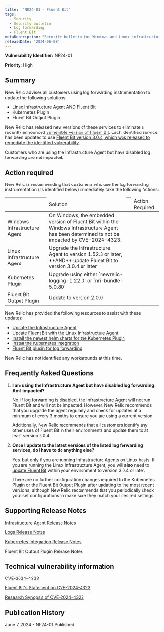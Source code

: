 ```yaml
---
title:  "NR24-01 - Fluent Bit"
tags:
  - Security
  - Security bulletin
  - Log forwarding
  - Fluent Bit
metaDescription: "Security bulletin for Windows and Linux infrastructure agent and Fluent Bit, the Kubernetes plugin, and the Fluent Bit output plugin." 
releaseDate: '2024-06-08' 
---
```


<DoNotTranslate>**Vulnerability Identifier:**</DoNotTranslate> NR24-01

<DoNotTranslate>**Priority:**</DoNotTranslate> High

## Summary

New Relic advises all customers using log forwarding instrumentation to update the following solutions:

* Linux Infrastructure Agent AND Fluent Bit
* Kubernetes Plugin
* Fluent Bit Output Plugin

New Relic has released new versions of these services to eliminate a recently announced [vulnerable version of Fluent Bit](https://nvd.nist.gov/vuln/detail/CVE-2024-4323). Each identified service has been updated to use [Fluent Bit version 3.0.4, which was released to remediate the identified vulnerability](https://fluentbit.io/blog/2024/05/21/statement-on-cve-2024-4323-and-its-fix/). 

Customers who are using the Infrastructure Agent but have disabled log forwarding are not impacted.

## Action required

New Relic is recommending that customers who use the log forwarding instrumentation (as identified below) immediately take the following Actions:

<table>
    <thead>
        <th>
            <td>
                Solution
            </td>
        </th>
        <th>
            <td>
                Action Required
            </td>
        </th>
    </thead>
    <tbody>
        <tr>
            <td>
                Windows Infrastructure Agent
            </td>
            <td>
                On Windows, the embedded version of Fluent Bit within the Windows Infrastructure Agent has been determined to not be impacted by CVE-2024-4323.
            </td>
        </tr>
        <tr>
            <td>
                Linux Infrastructure Agent 
            </td>
            <td>
                Upgrade the Infrastructure Agent to version 1.52.3 or later, **AND** update Fluent Bit to version 3.0.4 or later 
            </td>
        </tr>
        <tr>
            <td>
                Kubernetes Plugin
            </td>
            <td>
                Upgrade using either `newrelic-logging-1.22.0` or `nri-bundle-5.0.80`
            </td>
        </tr>
        <tr>
            <td>
                Fluent Bit Output Plugin
            </td>
            <td>
                Update to version 2.0.0
            </td>
        </tr>
    </tbody>
</table>

New Relic has provided the following resources to assist with these updates: 

* [Update the Infrastructure Agent](/docs/infrastructure/install-infrastructure-agent/update-or-uninstall/update-infrastructure-agent/)
* [Update Fluent Bit with the Linux Infrastructure Agent](/docs/logs/forward-logs/forward-your-logs-using-infrastructure-agent/#install-fb-version)
* [Install the newest helm charts for the Kubernetes Plugin](https://github.com/newrelic/helm-charts/tree/master?tab=readme-ov-file#Installthecharts)
* [Install the Kubernetes integration](/docs/kubernetes-pixie/kubernetes-integration/installation/kubernetes-integration-install-configure/)
* [Fluent Bit plugin for log forwarding](/docs/logs/forward-logs/fluent-bit-plugin-log-forwarding/)


New Relic has not identified any workarounds at this time. 

## Frequently Asked Questions

1. **I am using the Infrastructure Agent but have disabled log forwarding. Am I impacted?**

    No, if log forwarding is disabled, the Infrastructure Agent will not run Fluent Bit and will not be impacted. However, New Relic recommends that you upgrade the agent regularly and check for updates at a minimum of every 3 months to ensure you are using a current version.

    Additionally, New Relic recommends that all customers identify any other uses of Fluent Bit in their environments and update them to at least version 3.0.4.

2. **Once I update to the latest versions of the listed log forwarding services, do I have to do anything else?**

    Yes, but only if you are running Infrastructure Agents on Linux hosts. If you are running the Linux Infrastructure Agent, you will **also** need to [update Fluent Bit](/docs/logs/forward-logs/forward-your-logs-using-infrastructure-agent/#install-fb-version) within your environment to version 3.0.4 or later. 

    There are no further configuration changes required to the Kubernetes Plugin or the Fluent Bit Output Plugin after updating to the most recent versions, although New Relic recommends that you periodically check your set configurations to make sure they match your desired settings. 

## Supporting Release Notes

[Infrastructure Agent Release Notes](/docs/release-notes/infrastructure-release-notes/infrastructure-agent-release-notes/)

[Logs Release Notes](/docs/release-notes/logs-release-notes/)

[Kubernetes Integration Release Notes](/docs/release-notes/infrastructure-release-notes/kubernetes-integration-release-notes/3/)

[Fluent Bit Output Plugin Release Notes](https://github.com/newrelic/newrelic-fluent-bit-output/releases)

## Technical vulnerability information

[CVE-2024-4323](https://cve.mitre.org/cgi-bin/cvename.cgi?name=CVE-2024-4323)

[Fluent Bit's Statement on CVE-2024-4323](https://fluentbit.io/blog/2024/05/21/statement-on-cve-2024-4323-and-its-fix/)

[Research Synopsis of CVE-2024-4323](https://www.tenable.com/security/research/tra-2024-17)

## Publication History

June 7, 2024 - NR24-01 Published


